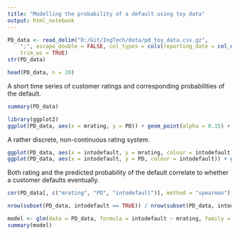 ```yaml
---
title: "Modelling the probability of a default using toy data"
output: html_notebook
---
```




```r
PD_data <- read_delim("D:/Git/IngTech/data/pd_toy_data.csv.gz", 
    ";", escape_double = FALSE, col_types = cols(reporting_date = col_date(format = "%d-%m-%Y"), default_moment = col_date(format = "%d-%m-%Y"), intodefault = col_logical(), customer_id = col_character()), 
    trim_ws = TRUE)
str(PD_data)
```
```r
head(PD_data, n = 20)
```
A short time series of customer ratings and corresponding probabilities of the default.
```r
summary(PD_data)
```



```r
library(ggplot2)
ggplot(PD_data, aes(x = mrating, y = PD)) + geom_point(alpha = 0.15) + theme_bw()
```
A rather discrete, non-continuous rating system.
```r
ggplot(PD_data, aes(x = intodefault, y = mrating, colour = intodefault)) + geom_boxplot() + theme_bw()
ggplot(PD_data, aes(x = intodefault, y = PD, colour = intodefault)) + geom_boxplot() + theme_bw()
```
Both rating and the predicted probability of the default correlate to whether a customer defaults eventually.
```r
cor(PD_data[, c("mrating", "PD", "intodefault")], method = "spearman")
```

```r
nrow(subset(PD_data, intodefault == TRUE)) / nrow(subset(PD_data, intodefault == FALSE))
```

```r
model <- glm(data = PD_data, formula = intodefault ~ mrating, family = "binomial")
summary(model)
```




